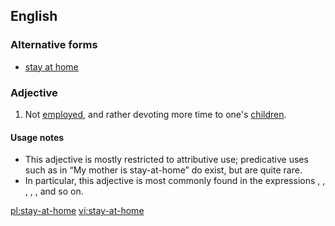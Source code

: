 ==English==

===Alternative forms===
* [[stay at home]]

===Adjective===
{{en-adj|head=[[stay]]-[[at]]-[[home]]|-}}

# {{context|of a parent}} Not [[employed]], and rather devoting more time to one's [[children]].

====Usage notes====
* This adjective is mostly restricted to attributive use; predicative uses such as in “My mother is stay-at-home” do exist, but are quite rare.
* In particular, this adjective is most commonly found in the expressions {{term||stay-at-home mother}}, {{term||father}}, {{term||mom}}, {{term||dad}}, {{term||motherhood}}, and so on.

[[pl:stay-at-home]]
[[vi:stay-at-home]]